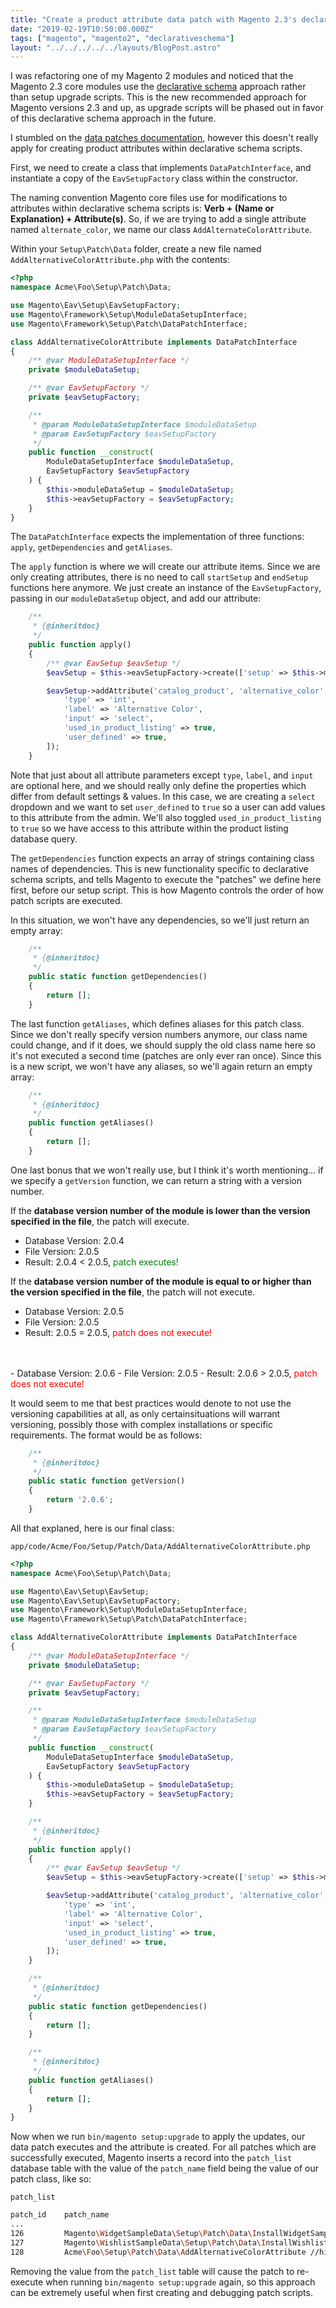 ```yaml
---
title: "Create a product attribute data patch with Magento 2.3's declarative schema"
date: "2019-02-19T10:50:00.000Z"
tags: ["magento", "magento2", "declarativeschema"]
layout: "../../../../../layouts/BlogPost.astro"
---
```



I was refactoring one of my Magento 2 modules and noticed that the Magento 2.3 core modules use the <a href="https://devdocs.magento.com/guides/v2.3/extension-dev-guide/declarative-schema/" target="_blank">declarative schema</a> approach rather than setup upgrade scripts. This  is the new recommended approach for Magento versions 2.3 and up, as upgrade scripts will be phased out in favor of this declarative schema approach in the future.

I stumbled on the <a href="https://devdocs.magento.com/guides/v2.3/extension-dev-guide/declarative-schema/data-patches.html" target="_blank">data patches documentation</a>, however this doesn't really apply for creating product attributes within declarative schema scripts.

First, we need to create a class that implements `DataPatchInterface`, and instantiate a copy of the `EavSetupFactory` class within the constructor.

The naming convention Magento core files use for modifications to attributes within declarative schema scripts is: **Verb + (Name or Explanation) + Attribute(s)**. So, if we are trying to add a single attribute named `alternate_color`, we name our class `AddAlternateColorAttribute`.

Within your `Setup\Patch\Data` folder, create a new file named `AddAlternativeColorAttribute.php` with the contents:

```php
<?php
namespace Acme\Foo\Setup\Patch\Data;

use Magento\Eav\Setup\EavSetupFactory;
use Magento\Framework\Setup\ModuleDataSetupInterface;
use Magento\Framework\Setup\Patch\DataPatchInterface;

class AddAlternativeColorAttribute implements DataPatchInterface
{
    /** @var ModuleDataSetupInterface */
    private $moduleDataSetup;

    /** @var EavSetupFactory */
    private $eavSetupFactory;

    /**
     * @param ModuleDataSetupInterface $moduleDataSetup
     * @param EavSetupFactory $eavSetupFactory
     */
    public function __construct(
        ModuleDataSetupInterface $moduleDataSetup,
        EavSetupFactory $eavSetupFactory
    ) {
        $this->moduleDataSetup = $moduleDataSetup;
        $this->eavSetupFactory = $eavSetupFactory;
    }
}
```

The `DataPatchInterface` expects the implementation of three functions: `apply`, `getDependencies` and `getAliases`. 

The `apply` function is where we will create our attribute items. Since we are only creating attributes, there is no need to call `startSetup` and `endSetup` functions here anymore. We just create an instance of the `EavSetupFactory`, passing in our `moduleDataSetup` object, and add our attribute:

```php
    /**
     * {@inheritdoc}
     */
    public function apply()
    {
        /** @var EavSetup $eavSetup */
        $eavSetup = $this->eavSetupFactory->create(['setup' => $this->moduleDataSetup]);

        $eavSetup->addAttribute('catalog_product', 'alternative_color', [
            'type' => 'int',
            'label' => 'Alternative Color',
            'input' => 'select',
            'used_in_product_listing' => true,
            'user_defined' => true,
        ]);
    }
```

Note that just about all attribute parameters except `type`, `label`, and `input` are optional here, and we should really only define the properties which differ from default settings & values. In this case, we are creating a `select` dropdown and we want to set `user_defined` to `true` so a user can add values to this attribute from the admin. We'll also toggled `used_in_product_listing` to `true` so we have access to this attribute within the product listing database query.

The `getDependencies` function expects an array of strings containing class names of dependencies. This is new functionality specific to declarative schema scripts, and tells Magento to execute the "patches" we define here first, before our setup script. This is how Magento controls the order of how patch scripts are executed.

In this situation, we won't have any dependencies, so we'll just return an empty array:

```php
    /**
     * {@inheritdoc}
     */
    public static function getDependencies()
    {
        return [];
    }
```

The last function `getAliases`, which defines aliases for this patch class. Since we don't really specify version numbers anymore, our class name could change, and if it does, we should supply the old class name here so it's not executed a second time (patches are only ever ran once). Since this is a new script, we won't have any aliases, so we'll again return an empty array:

```php
    /**
     * {@inheritdoc}
     */
    public function getAliases()
    {
        return [];
    }
```

One last bonus that we won't really use, but I think it's worth mentioning... if we specify a `getVersion` function, we can return a string with a version number.

If the **database version number of the module is lower than the version specified in the file**, the patch will execute.

- Database Version: 2.0.4
- File Version: 2.0.5
- Result: 2.0.4 < 2.0.5, <span style="color: green;">patch executes!</span>

If the **database version number of the module is equal to or higher than the version specified in the file**, the patch will not execute.

- Database Version: 2.0.5
- File Version: 2.0.5
- Result: 2.0.5 = 2.0.5, <span style="color: red;">patch does not execute!</span>
<br />
<br />
- Database Version: 2.0.6
- File Version: 2.0.5
- Result: 2.0.6 > 2.0.5, <span style="color: red;">patch does not execute!</span>

It would seem to me that best practices would denote to not use the versioning capabilities at all, as only certainsituations will warrant versioning, possibly those with complex installations or specific requirements. The format would be as follows:

```php
    /**
     * {@inheritdoc}
     */
    public static function getVersion()
    {
        return '2.0.6';
    }
```

All that explaned, here is our final class:

<code class="title">app/code/Acme/Foo/Setup/Patch/Data/AddAlternativeColorAttribute.php</code>

```php
<?php
namespace Acme\Foo\Setup\Patch\Data;

use Magento\Eav\Setup\EavSetup;
use Magento\Eav\Setup\EavSetupFactory;
use Magento\Framework\Setup\ModuleDataSetupInterface;
use Magento\Framework\Setup\Patch\DataPatchInterface;

class AddAlternativeColorAttribute implements DataPatchInterface
{
    /** @var ModuleDataSetupInterface */
    private $moduleDataSetup;

    /** @var EavSetupFactory */
    private $eavSetupFactory;

    /**
     * @param ModuleDataSetupInterface $moduleDataSetup
     * @param EavSetupFactory $eavSetupFactory
     */
    public function __construct(
        ModuleDataSetupInterface $moduleDataSetup,
        EavSetupFactory $eavSetupFactory
    ) {
        $this->moduleDataSetup = $moduleDataSetup;
        $this->eavSetupFactory = $eavSetupFactory;
    }

    /**
     * {@inheritdoc}
     */
    public function apply()
    {
        /** @var EavSetup $eavSetup */
        $eavSetup = $this->eavSetupFactory->create(['setup' => $this->moduleDataSetup]);

        $eavSetup->addAttribute('catalog_product', 'alternative_color', [
            'type' => 'int',
            'label' => 'Alternative Color',
            'input' => 'select',
            'used_in_product_listing' => true,
            'user_defined' => true,
        ]);
    }

    /**
     * {@inheritdoc}
     */
    public static function getDependencies()
    {
        return [];
    }

    /**
     * {@inheritdoc}
     */
    public function getAliases()
    {
        return [];
    }
}
```

Now when we run `bin/magento setup:upgrade` to apply the updates, our data patch executes and the attribute is created. For all patches which are successfully executed, Magento inserts a record into the `patch_list` database table with the value of the `patch_name` field being the value of our patch class, like so:

<code class="title">patch_list</code>

```bash
patch_id    patch_name
...
126         Magento\WidgetSampleData\Setup\Patch\Data\InstallWidgetSampleData
127         Magento\WishlistSampleData\Setup\Patch\Data\InstallWishlistSampleData
128         Acme\Foo\Setup\Patch\Data\AddAlternativeColorAttribute //highlight-line
```

Removing the value from the `patch_list` table will cause the patch to re-execute when running `bin/magento setup:upgrade` again, so this approach can be extremely useful when first creating and debugging patch scripts.
